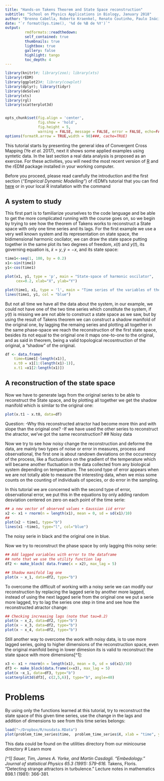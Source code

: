 ```yaml
---
title: "Hands-on Takens Theorem and State Space reconstruction"
subtitle: "School on Physics Applications in Biology, January 2018"
author: "Brenno Cabella, Roberto Kraenkel, Renato Coutinho, Paulo Inácio Prado, Rafael Lopes"
date: "`r format(Sys.time(), '%d de %B de %Y')`"
output:
         rmdformats::readthedown:
         self_contained: true
         thumbnails: true
         lightbox: true
         gallery: false
         highlight: tango
         toc_depth: 4
---
```


```r
library(knitr)#; library(zoo); library(xts)
library(rEDM)
library(ggplot2)#; library(cowplot)
library(dplyr); library(tidyr)
library(deSolve)
library(xts)
library(rgl)
library(scatterplot3d)


opts_chunk$set(fig.align = 'center',
               fig.show = 'hold',
               fig.height = 5,
               warning = FALSE, message = FALSE, error = FALSE, echo=FALSE)
options(formatR.arrow = TRUE,width = 90)###, cache=TRUE)
```

This tutorial starts by presenting the general idea of Convergent Cross Mapping (Ye *et al.* 2017), next it shows some applied examples using syntetic data.
In the last section a real data analysis is proposed as an exercise.
For these activities, you will need the most recent version of [R](https://cran.r-project.org/) and the rEDM package installed in your working computer.

Before you proceed,
please read carefully the introduction and the first section (*"Empirical Dynamic Modelling"*) of
rEDM's tutorial that you can find [here](https://cran.r-project.org/web/packages/rEDM/vignettes/rEDM-tutorial.html) 
or in your local R installation with the command

## A system to study

This first part is to familiarize yourselves to the code language and be able to get the more complicated running with the course goes on, so we begin by trying to see how the theorem of Takens works to reconstruct a State space with only one time series and its lags.
For the first example we use a very well known system and its representation on state space, the bidimensional harmonic oscilator, we can draw the state space putting together in the same plot its two degrees of freedom, $x(t)$ and $y(t)$, its governing equation is, $\dot{x}=y, \dot{y}=-x$, and its state space:

```r
time1<-seq(1, 100, by = 0.2)
x1<-sin(time1)
y1<-cos(time1)

plot(x1, y1, type = 'p', main = "State-space of harmonic oscilator",
     cex=0.2, xlab="X", ylab="Y")
```

```r
plot(time1, x1, type = 'l', main = "Time series of the variables of the system", col = "red")
lines(time1, y1, col = "blue")
```

But not all time we have all the data about the system, in our example, we could not have one of the two time series which constitute the system, if $y(t)$ is missing we are not able to construct a state space as we saw, but by using the result of Takens theorem we can construct a shadow manifold of the original one, by lagging the remaing series and plotting all together in the same phase-space we reach the reconstruction of the first state space, besides its not equal to the original one it maps one-to-one to the original, and as said in theorem, being a valid topological recosntruction of the original, a "shadow" of the original.

```r
df <- data.frame(
    time=time1[-length(x1)],
    x.t0 = x1[1:(length(x1)-1)],
    x.t1 =x1[2:length(x1)])
```

## A reconstruction of the state space

Now we have to generate lags from the original series to be able to reconstruct the State space, and by plotting all together we get the shadow manifold which is similar to the original one:


```r
plot(x.t1 ~ x.t0, data=df)
```

Question: 
-Why this reconstructed atractor had become more thin and with slope than the original one?
-If we have used the other series to reconstruct the atractor, we've got the same reconstruction?
## Noisy data

Now we try to see how noisy change the reconstruction and deforme the data, are mainly two types of noise or error in measures, process and observational, the first one is about randown dwviations on the occurrency of the process, like a fluctuations on the gradient of the temperature which will became another fluctuation in the data collected from any biological system depending on temperatture. The second type of error appears when we are not totally able to measure the interesting data, when we miss some counts on the counting of individuals of species, or do error in the sampling.

In this tutorial we are concerned with the second type of error, observational error, we put this in the equations by only adding random desviation centered on zero on each point of the time serie:

```r
## a new vector of observed values + Gaussian iid error
x2 <- x1 + rnorm(n = length(x1), mean = 0, sd = sd(x1)/10)
## 
plot(x2 ~ time1, type="b")
lines(x1 ~time1, type="l", col="blue")
```

The noisy serie in black and the original one in blue.

Now we try to reconstruct the phase space by only lagging this noisy serie:

```r
## Add lagged variables with error to the dataframe
## note that we use the utility function lag
df2 <- make_block( data.frame(x = x2), max_lag = 5)

## Shadow manifold lag one
plot(x ~ x_1, data=df2, type="b")
```

To overcome the difficult of working with a noisy serie we can modify our reconstruction by replacing the lagged serie by another more lagged, instead of using the next lagged serie from the original one we put a serie more lagged, try to lag the series one step in time and see how the reconstructed atractor change:

```r
## Checking increasing lags (note that tau=0.2)
plot(x ~ x_2, data=df2, type="b")
plot(x ~ x_3, data=df2, type="b")
plot(x ~ x_4, data=df2, type="b")
```

Still another way to overcome the work with noisy data, is to use more lagged series, going to higher dimensions of the reconstruction space, even the original manifold being in lower dimesion its is valid to reconstruct the state space with more dimensions[^1]:

```r
x3 <- x1 + rnorm(n = length(x1), mean = 0, sd = sd(x1)/10)
df3 <- make_block(data.frame(x=x3), max_lag = 5)
plot(x ~x_1, data=df3, type="b")
scatterplot3d(df3[, c(2,5,6)], type="b", angle=40)
```

# Problems

By using only the functions learned at this tutorial, try to reconstruct the state space of this given time series, use the change in the lags and addition of dimensions to see from this time series belongs:

```r
load("~/Dropbox/R/nusdata.RData")
plot(problem_time_series$time,  problem_time_series$X, xlab = "time", ylab = "arbitrary units", type= "l")
```
This data could be found on the utilities directory from our minicourse directory
# Learn more

*[^1] Sauer, Tim, James A. Yorke, and Martin Casdagli. "Embedology." Journal of statistical Physics 65.3 (1991): 579-616.
*Takens, Floris. "Detecting strange attractors in turbulence." Lecture notes in mathematics 898.1 (1981): 366-381.
